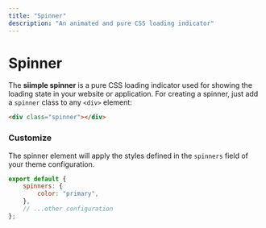 ```yaml
---
title: "Spinner"
description: "An animated and pure CSS loading indicator"
---
```


# Spinner

The **siimple spinner** is a pure CSS loading indicator used for showing the loading state in your website or application. For creating a spinner, just add a `spinner` class to any `<div>` element:

```html live=true align=center
<div class="spinner"></div>
```

### Customize

The spinner element will apply the styles defined in the `spinners` field of your theme configuration.

```js title=siimple.config.js
export default {
    spinners: {
        color: "primary",
    },
    // ...other configuration
};
```
